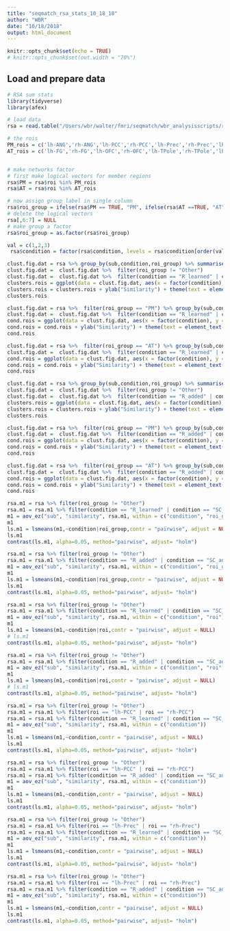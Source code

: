 ```yaml
---
title: "seqmatch_rsa_stats_10_18_18"
author: "WBR"
date: "10/18/2018"
output: html_document
---
```


```r
knitr::opts_chunk$set(echo = TRUE)
# knitr::opts_chunk$set(out.width = "70%")
```

## Load and prepare data 

```r
# RSA sum stats
library(tidyverse)
library(afex)

# load data
rsa = read.table("/Users/wbr/walter/fmri/seqmatch/wbr_analysisscripts/rsa_singletrial/singletrial_4_rsatoolbox/november_17/RSA_10_17_18_preliminary_betweenrun_betweensequence.txt", header = TRUE, stringsAsFactors = TRUE)
```

```r
# the rois
PM_rois = c('lh-ANG','rh-ANG','lh-PCC','rh-PCC','lh-Prec','rh-Prec','lh-RSC','rh-RSC','lh-MPFC','rh-MPFC')
AT_rois = c('lh-FG','rh-FG','lh-OFC','rh-OFC','lh-TPole','rh-TPole','lh-VTC','rh-VTC')


# make networks factor
# first make logical vectors for member regions
rsa$PM = rsa$roi %in% PM_rois
rsa$AT = rsa$roi %in% AT_rois

# now assign group label in single column
rsa$roi_group = ifelse(rsa$PM == TRUE, "PM", ifelse(rsa$AT ==TRUE, "AT", "Other"))
# delete the logical vectors
rsa[,6:7] = NULL
# make group a factor
rsa$roi_group = as.factor(rsa$roi_group)

```

```r
val = c(1,2,3)
 rsa$condition = factor(rsa$condition, levels = rsa$condition[order(val)])
```


```r
clust.fig.dat = rsa %>% group_by(sub,condition,roi_group) %>% summarise(similarity = mean(similarity))
clust.fig.dat =  clust.fig.dat %>%  filter(roi_group != "Other")
clust.fig.dat =  clust.fig.dat %>%  filter(condition == "R_learned" | condition == "SC_learned" | condition == "SI_learned")
clusters.rois = ggplot(data = clust.fig.dat, aes(x = factor(condition), y = similarity))  + geom_boxplot(outlier.shape = NA)  +  facet_wrap( ~roi_group) + scale_y_continuous(limits = c(0, .2))
clusters.rois = clusters.rois + ylab("Similarity") + theme(text = element_text(size = 30, face = "bold"),axis.title.x=element_blank(),axis.text.x=element_text(angle = -90,hjust = 0))
clusters.rois
```



```r
clust.fig.dat = rsa %>%  filter(roi_group == "PM") %>% group_by(sub,condition,roi) %>% summarise(similarity = mean(similarity))
clust.fig.dat =  clust.fig.dat %>%  filter(condition == "R_learned" | condition == "SC_learned" | condition == "SI_learned")
cond.rois = ggplot(data = clust.fig.dat, aes(x = factor(condition), y = similarity))  + geom_boxplot(outlier.shape = NA) + scale_y_continuous(limits = c(0, .2)) +  facet_wrap( ~roi, ncol=5)
cond.rois = cond.rois + ylab("Similarity") + theme(text = element_text(size = 30, face = "bold"),axis.title.x=element_blank(),axis.text.x=element_text(angle = -45,hjust = 0)) 
cond.rois
```

```r
clust.fig.dat = rsa %>%  filter(roi_group == "AT") %>% group_by(sub,condition,roi) %>% summarise(similarity = mean(similarity))
clust.fig.dat =  clust.fig.dat %>%  filter(condition == "R_learned" | condition == "SC_learned" | condition == "SI_learned")
cond.rois = ggplot(data = clust.fig.dat, aes(x = factor(condition), y = similarity))  + geom_boxplot(outlier.shape = NA) + scale_y_continuous(limits = c(0, .2)) +  facet_wrap( ~roi, ncol=4)
cond.rois = cond.rois + ylab("Similarity") + theme(text = element_text(size = 30, face = "bold"),axis.title.x=element_blank(),axis.text.x=element_text(angle = -45,hjust = 0)) 
cond.rois
```



```r
clust.fig.dat = rsa %>% group_by(sub,condition,roi_group) %>% summarise(similarity = mean(similarity))
clust.fig.dat =  clust.fig.dat %>%  filter(roi_group != "Other")
clust.fig.dat =  clust.fig.dat %>%  filter(condition == "R_added" | condition == "SC_added" | condition == "SI_added")
clusters.rois = ggplot(data = clust.fig.dat, aes(x = factor(condition), y = similarity))  + geom_boxplot(outlier.shape = NA)  +  facet_wrap( ~roi_group) + scale_y_continuous(limits = c(0, .2))
clusters.rois = clusters.rois + ylab("Similarity") + theme(text = element_text(size = 30, face = "bold"),axis.title.x=element_blank(),axis.text.x=element_text(angle = -90,hjust = 0))
clusters.rois
```

```r
clust.fig.dat = rsa %>%  filter(roi_group == "PM") %>% group_by(sub,condition,roi) %>% summarise(similarity = mean(similarity))
clust.fig.dat =  clust.fig.dat %>%  filter(condition == "R_added" | condition == "SC_added" | condition == "SI_added")
cond.rois = ggplot(data = clust.fig.dat, aes(x = factor(condition), y = similarity))  + geom_boxplot(outlier.shape = NA) + scale_y_continuous(limits = c(0, .2)) +  facet_wrap( ~roi, ncol=5)
cond.rois = cond.rois + ylab("Similarity") + theme(text = element_text(size = 30, face = "bold"),axis.title.x=element_blank(),axis.text.x=element_text(angle = -45,hjust = 0)) 
cond.rois
```
```r
clust.fig.dat = rsa %>%  filter(roi_group == "AT") %>% group_by(sub,condition,roi) %>% summarise(similarity = mean(similarity))
clust.fig.dat =  clust.fig.dat %>%  filter(condition == "R_added" | condition == "SC_added" | condition == "SI_added")
cond.rois = ggplot(data = clust.fig.dat, aes(x = factor(condition), y = similarity))  + geom_boxplot(outlier.shape = NA) + scale_y_continuous(limits = c(0, .2)) +  facet_wrap( ~roi, ncol=4)
cond.rois = cond.rois + ylab("Similarity") + theme(text = element_text(size = 30, face = "bold"),axis.title.x=element_blank(),axis.text.x=element_text(angle = -45,hjust = 0)) 
cond.rois
```




```r
rsa.m1 = rsa %>% filter(roi_group != "Other")
rsa.m1 = rsa.m1 %>% filter(condition == "R_learned" | condition == "SC_learned" | condition == "SI_learned")
m1 = aov_ez("sub", "similarity", rsa.m1, within = c("condition", "roi_group"))
m1
ls.m1 = lsmeans(m1,~condition|roi_group,contr = "pairwise", adjust = NULL)
ls.m1
contrast(ls.m1, alpha=0.05, method="pairwise", adjust= "holm")
```

```r
rsa.m1 = rsa %>% filter(roi_group != "Other")
rsa.m1 = rsa.m1 %>% filter(condition == "R_added" | condition == "SC_added" | condition == "SI_added")
m1 = aov_ez("sub", "similarity", rsa.m1, within = c("condition", "roi_group"))
m1
ls.m1 = lsmeans(m1,~condition|roi_group,contr = "pairwise", adjust = NULL)
ls.m1
contrast(ls.m1, alpha=0.05, method="pairwise", adjust= "holm")
```

```r
rsa.m1 = rsa %>% filter(roi_group != "Other")
rsa.m1 = rsa.m1 %>% filter(condition == "R_learned" | condition == "SC_learned" | condition == "SI_learned")
m1 = aov_ez("sub", "similarity", rsa.m1, within = c("condition", "roi"))
m1
ls.m1 = lsmeans(m1,~condition|roi,contr = "pairwise", adjust = NULL)
# ls.m1
contrast(ls.m1, alpha=0.05, method="pairwise", adjust= "holm")
```

```r
rsa.m1 = rsa %>% filter(roi_group != "Other")
rsa.m1 = rsa.m1 %>% filter(condition == "R_added" | condition == "SC_added" | condition == "SI_added")
m1 = aov_ez("sub", "similarity", rsa.m1, within = c("condition", "roi"))
m1
ls.m1 = lsmeans(m1,~condition|roi,contr = "pairwise", adjust = NULL)
# ls.m1
contrast(ls.m1, alpha=0.05, method="pairwise", adjust= "holm")
```

```r
rsa.m1 = rsa %>% filter(roi_group != "Other")
rsa.m1 = rsa.m1 %>% filter(roi == "lh-PCC" | roi == "rh-PCC")
rsa.m1 = rsa.m1 %>% filter(condition == "R_learned" | condition == "SC_learned" | condition == "SI_learned")
m1 = aov_ez("sub", "similarity", rsa.m1, within = c("condition"))
m1
ls.m1 = lsmeans(m1,~condition,contr = "pairwise", adjust = NULL)
ls.m1
contrast(ls.m1, alpha=0.05, method="pairwise", adjust= "holm")
```
```r
rsa.m1 = rsa %>% filter(roi_group != "Other")
rsa.m1 = rsa.m1 %>% filter(roi == "lh-PCC" | roi == "rh-PCC")
rsa.m1 = rsa.m1 %>% filter(condition == "R_added" | condition == "SC_added" | condition == "SI_added")
m1 = aov_ez("sub", "similarity", rsa.m1, within = c("condition"))
m1
ls.m1 = lsmeans(m1,~condition,contr = "pairwise", adjust = NULL)
ls.m1
contrast(ls.m1, alpha=0.05, method="pairwise", adjust= "holm")
```

```r
rsa.m1 = rsa %>% filter(roi_group != "Other")
rsa.m1 = rsa.m1 %>% filter(roi == "lh-Prec" | roi == "rh-Prec")
rsa.m1 = rsa.m1 %>% filter(condition == "R_learned" | condition == "SC_learned" | condition == "SI_learned")
m1 = aov_ez("sub", "similarity", rsa.m1, within = c("condition"))
m1
ls.m1 = lsmeans(m1,~condition,contr = "pairwise", adjust = NULL)
ls.m1
contrast(ls.m1, alpha=0.05, method="pairwise", adjust= "holm")
```

```r
rsa.m1 = rsa %>% filter(roi_group != "Other")
rsa.m1 = rsa.m1 %>% filter(roi == "lh-Prec" | roi == "rh-Prec")
rsa.m1 = rsa.m1 %>% filter(condition == "R_added" | condition == "SC_added" | condition == "SI_added")
m1 = aov_ez("sub", "similarity", rsa.m1, within = c("condition"))
m1
ls.m1 = lsmeans(m1,~condition,contr = "pairwise", adjust = NULL)
ls.m1
contrast(ls.m1, alpha=0.05, method="pairwise", adjust= "holm")
```
